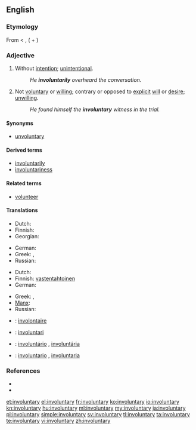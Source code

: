 ==English==

===Etymology===
From {{prefix|in|voluntary}} < {{etyl|LL.}} {{term|involontarius|lang=la}}, ({{term|in|lang=la}} + {{term|volontarius|lang=la}})

===Adjective===
{{en-adj}}

# Without [[intention]]; [[unintentional]].
#: ''He '''involuntarily''' overheard the conversation.''
# Not [[voluntary]] or [[willing]]; contrary or opposed to [[explicit]] [[will]] or [[desire]]; [[unwilling]].
#: ''He found himself the '''involuntary''' witness in the trial.''

====Synonyms====
* [[unvoluntary]]

====Derived terms====
* [[involuntarily]]
* [[involuntariness]]

====Related terms====
* [[volunteer]]

====Translations====
{{trans-top|Without intention; unintentional}}
* Dutch: {{t|nl|niet intentioneel}}
* Finnish: {{t+|fi|tahaton}}
* Georgian: {{t|ka|უნებლიე|tr=uneblie|sc=Geor}}
{{trans-mid}}
* German: {{t-|de|unabsichtlich}}
* Greek: {{t|el|ακούσιος|m|tr=akoúsios|sc=Grek}},  {{t|el|αθέλητος|m|tr=athélitos|sc=Grek}}
* Russian: {{t|ru|невольный|sc=Cyrl|tr=nevól'nyj}}
{{trans-bottom}}

{{trans-top|Not voluntary or willing; contrary or opposed to explicit will or desire; unwilling}}
* Dutch: {{t|nl|onwillekeurig}}
* Finnish: [[vastentahtoinen]]
* German: {{t-|de|unfreiwillig}}
{{trans-mid}}
* Greek: {{t|el|ακούσιος|m|tr=akoúsios|sc=Grek}},  {{t|el|αθέλητος|m|tr=athélitos|sc=Grek}}
* [[Manx]]: {{t|gv|neuarryltagh}}
* Russian: {{t|ru|невольный|sc=Cyrl|tr=nevól'nyj}}
{{trans-bottom}}

{{checktrans-top}}
* {{ttbc|fr}}: [[involontaire]]
* {{ttbc|ia}}: [[involuntari]]
{{trans-mid}}
* {{ttbc|pt}}: [[involuntário]] {{m}}, [[involuntária]] {{f}}
* {{ttbc|es}}: [[involuntario]] {{m}}, [[involuntaria]] {{f}}
{{trans-bottom}}

===References===
* {{R:Century 1911}}
* {{R:Webster 1913}}

[[et:involuntary]]
[[el:involuntary]]
[[fr:involuntary]]
[[ko:involuntary]]
[[io:involuntary]]
[[kn:involuntary]]
[[hu:involuntary]]
[[ml:involuntary]]
[[my:involuntary]]
[[ja:involuntary]]
[[pl:involuntary]]
[[simple:involuntary]]
[[sv:involuntary]]
[[tl:involuntary]]
[[ta:involuntary]]
[[te:involuntary]]
[[vi:involuntary]]
[[zh:involuntary]]